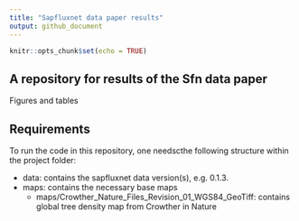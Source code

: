 ```yaml
---
title: "Sapfluxnet data paper results"
output: github_document
---
```


```r
knitr::opts_chunk$set(echo = TRUE)
```

## A repository for results of the Sfn data paper

Figures and tables

## Requirements

To run the code in this repository, one needscthe following structure within the project folder:

+ data: contains the sapfluxnet data version(s), e.g. 0.1.3.
+ maps: contains the necessary base maps
  + maps/Crowther_Nature_Files_Revision_01_WGS84_GeoTiff: contains global tree density map from Crowther
  in Nature

